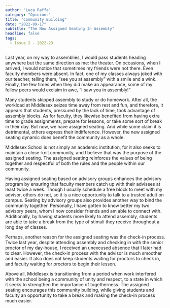 ```yaml
---
author: "Luca Raffa"
category: "Opinions"
title: "Community Building"
date: "2022-09-17"
subtitle: "The New Assigned Seating In Assembly"
headline: false
tags:
  - Issue 2 - 2022-23
---
```


Last year, on my way to assemblies, I would pass students heading anywhere but the same direction as me: the theater. On occasions, when I arrived, I would notice that sometimes my friends were not there. Even faculty members were absent. In fact, one of my classes always joked with our teacher, telling them, “see you at assembly” with a smile and a wink. Finally, the few times when they did make an appearance, some of my fellow peers would exclaim in awe, “I saw you in assembly!”

Many students skipped assembly to study or do homework. After all, the workload at Middlesex seizes time away from rest and fun, and therefore, it appears that students, pressured by the lack of time, took advantage of assembly blocks. As for faculty, they likewise benefited from having extra time to grade assignments, prepare for lessons, or take some sort of break in their day. But now, we have assigned seating. And while some claim it is detrimental, others express their indifference. However, the new assigned seating dynamic does benefit the community as a whole.

Middlesex School is not simply an academic institution, for it also seeks to maintain a close-knit community, and I believe that was the purpose of the assigned seating. The assigned seating reinforces the values of being together and respectful of both the rules and the people within our community.

Having assigned seating based on advisory groups enhances the advisory program by ensuring that faculty members catch up with their advisees at least twice a week. Though I usually schedule a free block to meet with my advisor, others do not, so it is a nice opportunity to talk to a trusted adult on campus. Seating by advisory groups also provides another way to bind the community together. Personally, I have gotten to know better my two advisory peers, whom I now consider friends and am able to connect with. Additionally, by having students more likely to attend assembly, students are able to take a break from the type of stimuli they receive throughout a long day of classes.

Perhaps, another reason for the assigned seating was the check-in process. Twice last year, despite attending assembly and checking in with the senior proctor of my day-house, I received an unexcused absence that I later had to clear. However, the check-in process with the advisor is much smoother and easier. It also does not keep students waiting for proctors to check in, and faculty waiting for proctors to begin their lesson.

Above all, Middlesex is transitioning from a period when work interfered with the school being a community of unity and respect, to a state in which it seeks to strengthen the importance of togetherness. The assigned seating encourages this community building, while giving students and faculty an opportunity to take a break and making the check-in process much easier.
